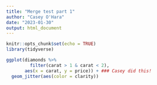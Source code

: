 ```yaml
---
title: "Merge test part 1"
author: "Casey O'Hara"
date: "2023-01-30"
output: html_document
---
```


```r
knitr::opts_chunk$set(echo = TRUE)
library(tidyverse)
```

```r
ggplot(diamonds %>%
         filter(carat > 1 & carat < 2), 
       aes(x = carat, y = price)) + ### Casey did this!
  geom_jitter(aes(color = clarity))
```

